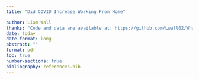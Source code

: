 ```yaml
---
title: "Did COVID Increase Working From Home"

author: Liam Wall
thanks: "Code and data are available at: https://github.com/Lwall02/What-Are-We-Using-Libraries-For. This is a reproduction of 'Work from Home before and after the COVID-19 Outbreak' DOI:https://doi.org/10.1257/mac.20210061"
date: today
date-format: long
abstract: ""
format: pdf
toc: true
number-sections: true
bibliography: references.bib
---
```

